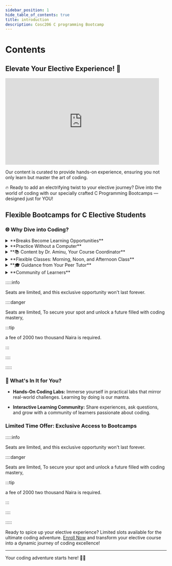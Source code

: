 ```yaml
---
sidebar_position: 1
hide_table_of_contents: true
title: introduction
description: Cosc206 C programming Bootcamp
---
```


# Contents

## Elevate Your Elective Experience! 🌟

<iframe src="https://giphy.com/embed/GwtfUx2P2HnvByDZdg" width="480" height="270" frameBorder="0"  allowFullScreen></iframe>

Our content is curated to provide hands-on experience, ensuring you not only learn but master the art of coding.

🔥 Ready to add an electrifying twist to your elective journey? Dive into the world of coding with our specially crafted C 
Programming Bootcamps — designed just for YOU!
 

## Flexible Bootcamps for C Elective Students

### 🌐 Why Dive into Coding?


<details>
  <summary>**Breaks Become Learning Opportunities**</summary>
    <div>
      <div>
       Why waste breaks when you can turn them into coding triumphs? Join our bootcamps during university breaks and make every moment count.
      </div>
    </div>
</details>

<details>
  <summary>**Practice Without a Computer**</summary>
    <div>
      <div>
      We understand your constraints. Our bootcamps offer hands-on coding experiences with computer access. Learn and practice the fundamentals **learn by doing**
       </div>
    </div>
</details>

<details>
  <summary>**📚 Content by Dr. Aminu, Your Course Coordinator**</summary>
    <div>
      <div>
      Benefit from the expertise of Dr. Aminu, our esteemed course coordinator. All our content, including labs and activities, is curated by Dr. Aminu, ensuring a comprehensive and high-quality learning experience. As **Dr. Aminu** wisely puts it, 
      >>**"If the student can understand and be able to do all the labs, the objective of the course is achieved."**
      </div>
    </div>
</details>

<details>
  <summary>**Flexible Classes: Morning, Noon, and Afternoon Class**</summary>
    <div>
      <div>
      Busy schedule? No worries! Our bootcamps are designed with your flexibility in mind. Choose sessions in the morning, noon, or afternoon your regular classes
       </div>
    </div>
</details>

<details>
  <summary>**🎓 Guidance from Your Peer Tutor**</summary>
    <div>
      <div>
      Meet your dedicated peer tutor, a fellow student who is currently taking the course. This unique approach brings a fresh and relatable perspective to your learning journey. Our tutor is committed to your success and is here to support you every step of the way
      </div>
    </div>
</details>

<details>
  <summary>**Community of Learners**</summary>
    <div>
      <div>
      Connect with fellow elective enthusiasts. Collaboration breeds success, and our community is here to support you
       </div>
    </div>
</details>

:::::info

Seats are limited, and this exclusive opportunity won't last forever. 

::::danger

Seats are limited, 
To secure your spot and unlock a future filled with coding mastery,

:::tip

 a fee of 2000 two thousand Naira is required.

:::

::::

:::::



### 🌈 What's In It for You?


- **Hands-On Coding Labs:**
  Immerse yourself in practical labs that mirror real-world challenges. Learning by doing is our mantra.

- **Interactive Learning Community:**
  Share experiences, ask questions, and grow with a community of learners passionate about coding.


### Limited Time Offer: Exclusive Access to Bootcamps

:::::info

Seats are limited, and this exclusive opportunity won't last forever. 

::::danger

Seats are limited, 
To secure your spot and unlock a future filled with coding mastery,

:::tip

 a fee of 2000 two thousand Naira is required.

:::

::::

:::::


Ready to spice up your elective experience? Limited slots available for the ultimate coding adventure. [Enroll Now](https://chat.whatsapp.com/FUzAVgiI3WcJh1iavrO7gI) and transform your elective course into a dynamic journey of coding excellence!

--- 
Your coding adventure starts here! 🚀✨
